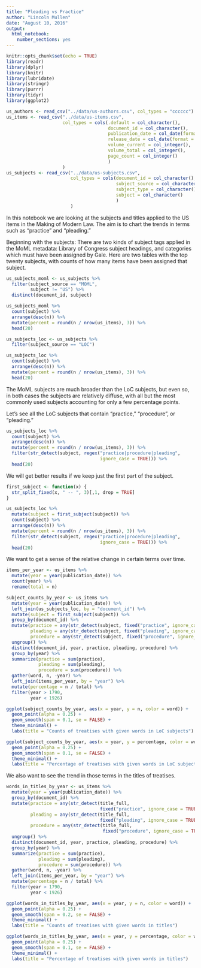 ```yaml
---
title: "Pleading vs Practice"
author: "Lincoln Mullen"
date: "August 10, 2016"
output: 
  html_notebook: 
    number_sections: yes
---
```


```r
knitr::opts_chunk$set(echo = TRUE)
library(readr)
library(dplyr)
library(knitr)
library(lubridate)
library(stringr)
library(purrr)
library(tidyr)
library(ggplot2)

us_authors <- read_csv("../data/us-authors.csv", col_types = "cccccc")
us_items <- read_csv("../data/us-items.csv",
                     col_types = cols(.default = col_character(), 
                                      document_id = col_character(),
                                      publication_date = col_date(format = ""),
                                      release_date = col_date(format = ""),
                                      volume_current = col_integer(),
                                      volume_total = col_integer(),
                                      page_count = col_integer()
                                      )
                     )
us_subjects <- read_csv("../data/us-subjects.csv",
                        col_types = cols(document_id = col_character(), 
                                         subject_source = col_character(),
                                         subject_type = col_character(),
                                         subject = col_character()
                                         )
                        )
```

In this notebook we are looking at the subjects and titles applied to the US items in the Making of Modern Law. The aim is to chart the trends in terms such as "practice" and "pleading." 

Beginning with the subjects: There are two kinds of subject tags applied in the MoML metadata: Library of Congress subject headings, and categories which must have been assigned by Gale. Here are two tables with the top twenty subjects, with counts of how many items have been assigned that subject.

```r
us_subjects_moml <- us_subjects %>% 
  filter(subject_source == "MOML",
         subject != "US") %>% 
  distinct(document_id, subject)

us_subjects_moml %>% 
  count(subject) %>% 
  arrange(desc(n)) %>% 
  mutate(percent = round(n / nrow(us_items), 3)) %>% 
  head(20)
```

```r
us_subjects_loc <- us_subjects %>% 
  filter(subject_source == "LOC")

us_subjects_loc %>% 
  count(subject) %>% 
  arrange(desc(n)) %>% 
  mutate(percent = round(n / nrow(us_items), 3)) %>% 
  head(20)
```

The MoML subjects are much broader than the LoC subjects, but even so, in both cases the subjects are relatively diffuse, with all but the most commonly used subjects accounting for only a few percentage points.

Let's see all the LoC subjects that contain "practice," "procedure", or "pleading."

```r
us_subjects_loc %>% 
  count(subject) %>% 
  arrange(desc(n)) %>% 
  mutate(percent = round(n / nrow(us_items), 3)) %>% 
  filter(str_detect(subject, regex("practice|procedure|pleading", 
                                   ignore_case = TRUE))) %>% 
  head(20)
```

We will get better results if we keep just the first part of the subject.

```r
first_subject <- function(x) {
  str_split_fixed(x, " -- ", 3)[,1, drop = TRUE]
}

us_subjects_loc %>% 
  mutate(subject = first_subject(subject)) %>% 
  count(subject) %>% 
  arrange(desc(n)) %>% 
  mutate(percent = round(n / nrow(us_items), 3)) %>% 
  filter(str_detect(subject, regex("practice|procedure|pleading", 
                                   ignore_case = TRUE))) %>% 
  head(20)
```

We want to get a sense of the relative change in certain terms over time.

```r
items_per_year <- us_items %>%
  mutate(year = year(publication_date)) %>%
  count(year) %>% 
  rename(total = n)

subject_counts_by_year <- us_items %>% 
  mutate(year = year(publication_date)) %>% 
  left_join(us_subjects_loc, by = "document_id") %>% 
  mutate(subject = first_subject(subject)) %>% 
  group_by(document_id) %>% 
  mutate(practice = any(str_detect(subject, fixed("practice", ignore_case = TRUE))),
         pleading = any(str_detect(subject, fixed("pleading", ignore_case = TRUE))),
         procedure = any(str_detect(subject, fixed("procedure", ignore_case = TRUE)))) %>% 
  ungroup() %>% 
  distinct(document_id, year, practice, pleading, procedure) %>% 
  group_by(year) %>% 
  summarize(practice = sum(practice),
            pleading = sum(pleading),
            procedure = sum(procedure)) %>% 
  gather(word, n, -year) %>% 
  left_join(items_per_year, by = "year") %>% 
  mutate(percentage = n / total) %>% 
  filter(year > 1790,
         year < 1926)

ggplot(subject_counts_by_year, aes(x = year, y = n, color = word)) +
  geom_point(alpha = 0.25) + 
  geom_smooth(span = 0.1, se = FALSE) + 
  theme_minimal() +
  labs(title = "Counts of treatises with given words in LoC subjects")

ggplot(subject_counts_by_year, aes(x = year, y = percentage, color = word)) +
  geom_point(alpha = 0.25) + 
  geom_smooth(span = 0.1, se = FALSE) + 
  theme_minimal() +
  labs(title = "Percentage of treatises with given words in LoC subjects")
```

We also want to see the trend in those terms in the titles of treatises.

```r
words_in_titles_by_year <- us_items %>% 
  mutate(year = year(publication_date)) %>% 
  group_by(document_id) %>% 
  mutate(practice = any(str_detect(title_full,
                                   fixed("practice", ignore_case = TRUE))),
         pleading = any(str_detect(title_full,
                                   fixed("pleading", ignore_case = TRUE))),
         procedure = any(str_detect(title_full, 
                                    fixed("procedure", ignore_case = TRUE)))) %>% 
  ungroup() %>% 
  distinct(document_id, year, practice, pleading, procedure) %>% 
  group_by(year) %>% 
  summarize(practice = sum(practice),
            pleading = sum(pleading),
            procedure = sum(procedure)) %>% 
  gather(word, n, -year) %>% 
  left_join(items_per_year, by = "year") %>% 
  mutate(percentage = n / total) %>% 
  filter(year > 1790,
         year < 1926)

ggplot(words_in_titles_by_year, aes(x = year, y = n, color = word)) +
  geom_point(alpha = 0.25) + 
  geom_smooth(span = 0.2, se = FALSE) + 
  theme_minimal() +
  labs(title = "Counts of treatises with given words in titles")

ggplot(words_in_titles_by_year, aes(x = year, y = percentage, color = word)) +
  geom_point(alpha = 0.25) + 
  geom_smooth(span = 0.1, se = FALSE) + 
  theme_minimal() +
  labs(title = "Percentage of treatises with given words in titles")
```

